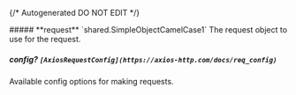 {/* Autogenerated DO NOT EDIT  */}

<Collapsible>
    ##### **request** `shared.SimpleObjectCamelCase1`
    The request object to use for the request.
    <Collapsible.Break/>
    <SimpleObjectCamelCase1/>
</Collapsible>

##### **config?** `[AxiosRequestConfig](https://axios-http.com/docs/req_config)`
Available config options for making requests.

